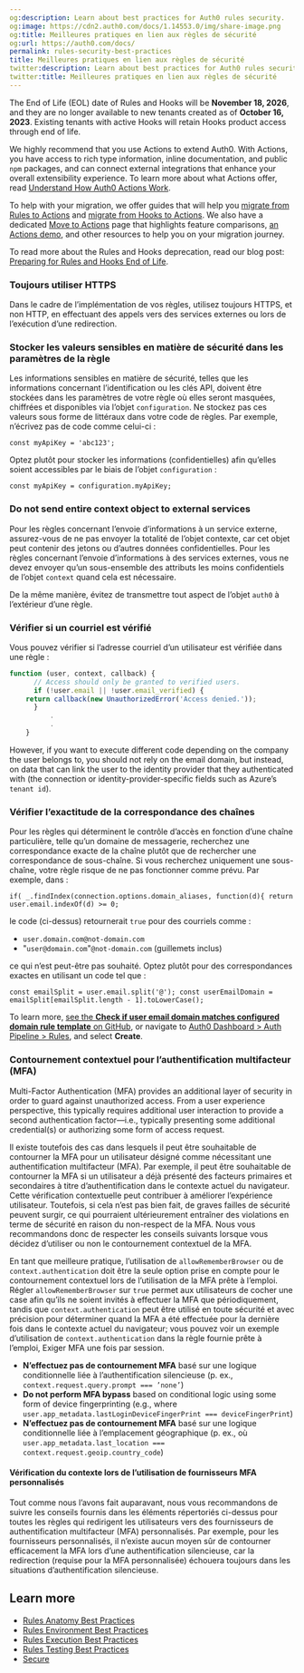 ```yaml
---
og:description: Learn about best practices for Auth0 rules security.
og:image: https://cdn2.auth0.com/docs/1.14553.0/img/share-image.png
og:title: Meilleures pratiques en lien aux règles de sécurité
og:url: https://auth0.com/docs/
permalink: rules-security-best-practices
title: Meilleures pratiques en lien aux règles de sécurité
twitter:description: Learn about best practices for Auth0 rules security.
twitter:title: Meilleures pratiques en lien aux règles de sécurité
---
```


<Warning>

The End of Life (EOL) date of Rules and Hooks will be **November 18, 2026**, and they are no longer available to new tenants created as of **October 16, 2023**. Existing tenants with active Hooks will retain Hooks product access through end of life.

We highly recommend that you use Actions to extend Auth0. With Actions, you have access to rich type information, inline documentation, and public `npm` packages, and can connect external integrations that enhance your overall extensibility experience. To learn more about what Actions offer, read [Understand How Auth0 Actions Work](/docs/customize/actions/actions-overview).

To help with your migration, we offer guides that will help you [migrate from Rules to Actions](/docs/customize/actions/migrate/migrate-from-rules-to-actions) and [migrate from Hooks to Actions](/docs/customize/actions/migrate/migrate-from-hooks-to-actions). We also have a dedicated [Move to Actions](https://auth0.com/extensibility/movetoactions) page that highlights feature comparisons, [an Actions demo](https://www.youtube.com/watch?v=UesFSY1klrI), and other resources to help you on your migration journey.

To read more about the Rules and Hooks deprecation, read our blog post: [Preparing for Rules and Hooks End of Life](https://auth0.com/blog/preparing-for-rules-and-hooks-end-of-life/).

</Warning>

### Toujours utiliser HTTPS

Dans le cadre de l’implémentation de vos règles, utilisez toujours HTTPS, et non HTTP, en effectuant des appels vers des services externes ou lors de l’exécution d’une redirection.

### Stocker les valeurs sensibles en matière de sécurité dans les paramètres de la règle

Les informations sensibles en matière de sécurité, telles que les informations concernant l’identification ou les clés API, doivent être stockées dans les paramètres de votre règle où elles seront masquées, chiffrées et disponibles via l’objet `configuration`. Ne stockez pas ces valeurs sous forme de littéraux dans votre code de règles. Par exemple, n’écrivez pas de code comme celui-ci :

`const myApiKey = 'abc123';`

Optez plutôt pour stocker les informations (confidentielles) afin qu’elles soient accessibles par le biais de l’objet `configuration` :

`const myApiKey = configuration.myApiKey;`

### Do not send entire context object to external services

Pour les règles concernant l’envoie d’informations à un service externe, assurez-vous de ne pas envoyer la totalité de l’objet contexte, car cet objet peut contenir des jetons ou d’autres données confidentielles. Pour les règles concernant l’envoie d’informations à des services externes, vous ne devez envoyer qu’un sous-ensemble des attributs les moins confidentiels de l’objet `context` quand cela est nécessaire.

De la même manière, évitez de transmettre tout aspect de l’objet `auth0` à l’extérieur d’une règle.

### Vérifier si un courriel est vérifié

Vous pouvez vérifier si l’adresse courriel d’un utilisateur est vérifiée dans une règle :

```javascript lines
function (user, context, callback) {
      // Access should only be granted to verified users.
      if (!user.email || !user.email_verified) {
    return callback(new UnauthorizedError('Access denied.'));
      }
    	  .
    	  .
    }
```






However, if you want to execute different code depending on the company the user belongs to, you should not rely on the email domain, but instead, on data that can link the user to the <Tooltip tip="Identity Provider (IdP): Service that stores and manages digital identities." cta="View Glossary" href="/docs/glossary?term=identity+provider">identity provider</Tooltip> that they authenticated with (the connection or identity-provider-specific fields such as Azure’s `tenant id`).

### Vérifier l’exactitude de la correspondance des chaînes

Pour les règles qui déterminent le contrôle d’accès en fonction d’une chaîne particulière, telle qu’un domaine de messagerie, recherchez une correspondance exacte de la chaîne plutôt que de rechercher une correspondance de sous-chaîne. Si vous recherchez uniquement une sous-chaîne, votre règle risque de ne pas fonctionner comme prévu. Par exemple, dans :

`if( _.findIndex(connection.options.domain_aliases, function(d){ return user.email.indexOf(d) >= 0;`

le code (ci-dessus) retournerait `true` pour des courriels comme :

* `user.domain.com@not-domain.com`
* "`user@domain.com`"`@not-domain.com` (guillemets inclus)

ce qui n’est peut-être pas souhaité. Optez plutôt pour des correspondances exactes en utilisant un code tel que :

`const emailSplit = user.email.split('@');
const userEmailDomain = emailSplit[emailSplit.length - 1].toLowerCase();`

To learn more, [see the **Check if user email domain matches configured domain rule template** on GitHub](https://github.com/auth0/rules/blob/master/src/rules/check-domains-against-connection-aliases.js), or navigate to [Auth0 Dashboard > Auth Pipeline > Rules](https://manage.auth0.com/#/rules/new), and select **Create**.

### Contournement contextuel pour l’authentification multifacteur (MFA)

<Tooltip tip="Multi-factor authentication (MFA): User authentication process that uses a factor in addition to username and password such as a code via SMS." cta="View Glossary" href="/docs/glossary?term=Multi-Factor+Authentication">Multi-Factor Authentication</Tooltip> (MFA) provides an additional layer of security in order to guard against unauthorized access. From a user experience perspective, this typically requires additional user interaction to provide a second authentication factor—i.e., typically presenting some additional credential(s) or authorizing some form of access request.

Il existe toutefois des cas dans lesquels il peut être souhaitable de contourner la MFA pour un utilisateur désigné comme nécessitant une authentification multifacteur (MFA). Par exemple, il peut être souhaitable de contourner la MFA si un utilisateur a déjà présenté des facteurs primaires et secondaires à titre d’authentification dans le contexte actuel du navigateur. Cette vérification contextuelle peut contribuer à améliorer l’expérience utilisateur. Toutefois, si cela n’est pas bien fait, de graves failles de sécurité peuvent surgir, ce qui pourraient ultérieurement entraîner des violations en terme de sécurité en raison du non-respect de la MFA. Nous vous recommandons donc de respecter les conseils suivants lorsque vous décidez d’utiliser ou non le contournement contextuel de la MFA.

En tant que meilleure pratique, l’utilisation de `allowRememberBrowser` ou de `context.authentication` doit être la seule option prise en compte pour le contournement contextuel lors de l’utilisation de la MFA prête à l’emploi. Régler `allowRememberBrowser` sur `true` permet aux utilisateurs de cocher une case afin qu’ils ne soient invités à effectuer la MFA que périodiquement, tandis que `context.authentication` peut être utilisé en toute sécurité et avec précision pour déterminer quand la MFA a été effectuée pour la dernière fois dans le contexte actuel du navigateur; vous pouvez voir un exemple d’utilisation de `context.authentication` dans la règle fournie prête à l’emploi, Exiger MFA une fois par session.

* **N’effectuez pas de contournement MFA** basé sur une logique conditionnelle liée à l’authentification silencieuse (p. ex., `context.request.query.prompt === ’none’`)
* **Do not perform MFA bypass** based on conditional logic using some form of device fingerprinting (e.g., where `user.app_metadata.lastLoginDeviceFingerPrint === deviceFingerPrint`)
* **N’effectuez pas de contournement MFA** basé sur une logique conditionnelle liée à l’emplacement géographique (p. ex., où `user.app_metadata.last_location === context.request.geoip.country_code`)

#### Vérification du contexte lors de l’utilisation de fournisseurs MFA personnalisés

Tout comme nous l’avons fait auparavant, nous vous recommandons de suivre les conseils fournis dans les éléments répertoriés ci-dessus pour toutes les règles qui redirigent les utilisateurs vers des fournisseurs de authentification multifacteur (MFA) personnalisés. Par exemple, pour les fournisseurs personnalisés, il n’existe aucun moyen sûr de contourner efficacement la MFA lors d’une authentification silencieuse, car la redirection (requise pour la MFA personnalisée) échouera toujours dans les situations d’authentification silencieuse.

## Learn more

* [Rules Anatomy Best Practices](/docs/rules-best-practices/rules-anatomy-best-practices)
* [Rules Environment Best Practices](/docs/rules-best-practices/rules-environment-best-practices)
* [Rules Execution Best Practices](/docs/rules-best-practices/rules-execution-best-practices)
* [Rules Testing Best Practices](/docs/rules-best-practices/rules-testing-best-practices)
* [Secure](/docs/secure)